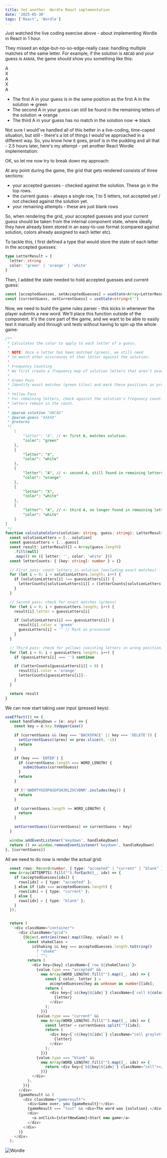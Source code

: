 ```yaml
---
title: Yet another  Wordle React implementation
date: '2025-05-30'
tags: ['React', 'Wordle']
---
```


<YouTube id="5xf4_Kx7azg" />

Just watched the live coding exercise above - about implementing Wordle in React in 1 hour.

They missed an edge-but-no-so-edge-really case: handling multiple matches
of the same letter. For example, if the solution is `ABCAD` and your guess is `AXAXA`, the game should
show you something like this:

<div className="flex flex-row gap-1 text-[24px] font-bold">
  <div className="flex h-[45px] w-[35px] justify-center border-1 text-center text-green-700">A</div>
  <div className="flex h-[45px] w-[35px] justify-center border-1 text-center">X</div>
  <div className="flex h-[45px] w-[35px] justify-center border-1 text-center text-amber-600">A</div>
  <div className="flex h-[45px] w-[35px] justify-center border-1 text-center">X</div>
  <div className="flex h-[45px] w-[35px] justify-center border-1 text-center">A</div>
</div>

- The first A in your guess is in the same position as the first A in the solution => green
- The second A in your guess can still be found in the remaining letters of the solution => orange
- The third A in your guess has no match in the solution now => black

Not sure I would've handled all of this better in a live-coding, time-caped situation, but still - there's a lot of things
I would've approached in a different way. So, you know how it goes, proof is in the pudding and all that - 2.5 hours later,
here's my attempt - yet another React Wordle implementation:

<DemoLink url="https://nextjs-playground-two-sigma.vercel.app/wordle" />
<GitHubRepoLink url="https://github.com/dopoto/nextjs-playground/blob/master/src/app/wordle/page.tsx" />

OK, so let me now try to break down my approach:

At any point during the game, the grid that gets rendered consists of three sections:

- your accepted guesses - checked against the solution. These go in the top rows.
- the current guess - always a single row, 1 to 5 letters, not accepted yet / not checked against the solution yet.
- your remaining attempts - these are just blank rows

So, when rendering the grid, your accepted guesses and your current guess should be taken from the internal
component state, where ideally they have already been stored in an easy-to-use format (compared against solution,
colors already assigned to each letter etc).

To tackle this, I first defined a type that would store the state of each letter in the accepted guesses:

```ts
type LetterResult = {
  letter: string
  color: 'green' | 'orange' | 'white'
}
```

Then, I added the state needed to hold accepted guesses and current guess:

```ts
const [acceptedGuesses, setAcceptedGuesses] = useState<Array<LetterResult[]>>([])
const [currentGuess, setCurrentGuess] = useState<string>('')
```

Now, we need to build the game rules parser - this kicks in whenever the player submits a new word. We'll place
this function outside of the component. It's the core part of the game, and we want to be able to easily
test it manually and through unit tests without having to spin up the whole game:

```ts
/**
 * Calculates the color to apply to each letter of a guess.
 * 
 * NOTE: Once a letter has been matched (green), we still need
 * to match other occurences of that letter against the solution:
 * 
 * Frequency Counting
 * We first create a frequency map of solution letters that aren't exact positional matches.
 * 
 * Green Pass
 * Identify exact matches (green tiles) and mark these positions as processed.
 * 
 * Yellow Pass
 * For remaining letters, check against the solution's frequency count. Only mark yellow if 
 * letters remain in the count.
 * 
 * @param solution "ABCAD"
 * @param guess "AXAXA"
 * @returns 
 *[
    {
        "letter": "A", // <- first A, matches solution.
        "color": "green"
    },
    {
        "letter": "X",
        "color": "white"
    },
    {
        "letter": "A", // <- second A, still found in remaining letters of solution.
        "color": "orange"
    },
    {
        "letter": "X",
        "color": "white"
    },
    {
        "letter": "A", // <- third A, no longer found in remaining letters of solution.
        "color": "white"
    }
]
 */
function calculateColors(solution: string, guess: string): LetterResult[] {
  const solutionLetters = [...solution]
  const guessLetters = [...guess]
  const result: LetterResult[] = Array(guess.length)
    .fill(null)
    .map(() => ({ letter: '', color: 'white' }))
  const letterCounts: { [key: string]: number } = {}

  // First pass: count letters in solution (excluding exact matches)
  for (let i = 0; i < solutionLetters.length; i++) {
    if (solutionLetters[i] !== guessLetters[i]) {
      letterCounts[solutionLetters[i]] = (letterCounts[solutionLetters[i]] || 0) + 1
    }
  }

  // Second pass: check for exact matches (greens)
  for (let i = 0; i < guessLetters.length; i++) {
    result[i].letter = guessLetters[i]

    if (solutionLetters[i] === guessLetters[i]) {
      result[i].color = 'green'
      guessLetters[i] = '' // Mark as processed
    }
  }

  // Third pass: check for yellows (existing letters in wrong position)
  for (let i = 0; i < guessLetters.length; i++) {
    if (guessLetters[i] === '') continue

    if (letterCounts[guessLetters[i]] > 0) {
      result[i].color = 'orange'
      letterCounts[guessLetters[i]]--
    }
  }

  return result
}
```

We can now start taking user input (pressed keys):

```ts
useEffect(() => {
  const handleKeyDown = (e: any) => {
    const key = e.key.toUpperCase()

    if (currentGuess && (key === 'BACKSPACE' || key === 'DELETE')) {
      setCurrentGuess((prev) => prev.slice(0, -1))
      return
    }

    if (key === 'ENTER') {
      if (currentGuess.length === WORD_LENGTH) {
        submitGuess(currentGuess)
      }
      return
    }

    if (!'QWERTYUIOPASDFGHJKLZXCVBNM'.includes(key)) {
      return
    }

    if (currentGuess.length >= WORD_LENGTH) {
      return
    }

    setCurrentGuess((currentGuess) => currentGuess + key)
  }

  window.addEventListener('keydown', handleKeyDown)
  return () => window.removeEventListener('keydown', handleKeyDown)
}, [currentGuess])
```

All we need to do now is render the actual grid:

```ts
  const rows: Record<number, { type: "accepted" | "current" | "blank" }> = {};
  new Array(ATTEMPTS).fill("").forEach((_, idx) => {
    if (acceptedGuesses[idx]) {
      rows[idx] = { type: "accepted" };
    } else if (idx === acceptedGuesses.length) {
      rows[idx] = { type: "current" };
    } else {
      rows[idx] = { type: "blank" };
    }
  });


  return (
    <div className="container">
      <div className="grid">
        {Object.entries(rows).map(([key, value]) => {
          const shakeClass =
            isShaking && key === acceptedGuesses.length.toString()
              ? "shake"
              : "";
          return (
            <div key={key} className={`row ${shakeClass}`}>
              {value.type === "accepted" &&
                new Array(WORD_LENGTH).fill("").map((_, idx) => {
                  const { color, letter } =
                    acceptedGuesses[key as unknown as number][idx];
                  return (
                    <div key={`a${key}${idx}`} className={`cell ${color}`}>
                      {letter}
                    </div>
                  );
                })}
              {value.type === "current" &&
                new Array(WORD_LENGTH).fill("").map((_, idx) => {
                  const letter = currentGuess.split("")[idx];
                  return (
                    <div key={`c${key}${idx}`} className="cell grayletter">
                      {letter}
                    </div>
                  );
                })}
              {value.type === "blank" &&
                new Array(WORD_LENGTH).fill("").map((_, idx) => {
                  return <div key={`b${key}${idx}`} className="cell"></div>;
                })}
            </div>
          );
        })}
      </div>
      {gameResult && (
        <div className="gameresult">
          <div>Game over, you {gameResult}!</div>
          {gameResult === "lost" && <div>The word was {solution}.</div>}
          <div>
            <a onClick={startNewGame}>Start new game</a>
          </div>
        </div>
      )}
    </div>
  );
```

<Image alt="Wordle" src="/static/images/wordle.png" width={437} height={603} />
